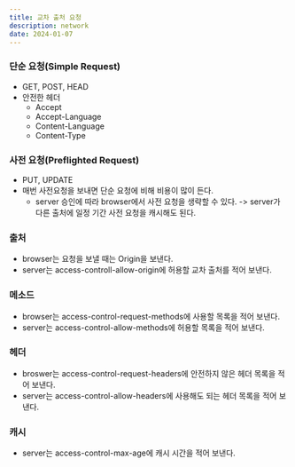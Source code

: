 ```yaml
---
title: 교차 출처 요청
description: network
date: 2024-01-07
---
```


### 단순 요청(Simple Request)

- GET, POST, HEAD
- 안전한 헤더
  - Accept
  - Accept-Language
  - Content-Language
  - Content-Type

### 사전 요청(Preflighted Request)

- PUT, UPDATE
- 매번 사전요청을 보내면 단순 요청에 비해 비용이 많이 든다.
  - server 승인에 따라 browser에서 사전 요청을 생략할 수 있다. -> server가 다른 출처에 일정 기간 사전 요청을 캐시해도 된다.

### 출처

- browser는 요청을 보낼 때는 Origin을 보낸다.
- server는 access-controll-allow-origin에 허용할 교차 출처를 적어 보낸다.

### 메소드

- browser는 access-control-request-methods에 사용할 목록을 적어 보낸다.
- server는 access-control-allow-methods에 허용할 목록을 적어 보낸다.

### 헤더

- broswer는 access-control-request-headers에 안전하지 않은 헤더 목록을 적어 보낸다.
- server는 access-control-allow-headers에 사용해도 되는 헤더 목록을 적어 보낸다.

### 캐시

- server는 access-control-max-age에 캐시 시간을 적어 보낸다.
